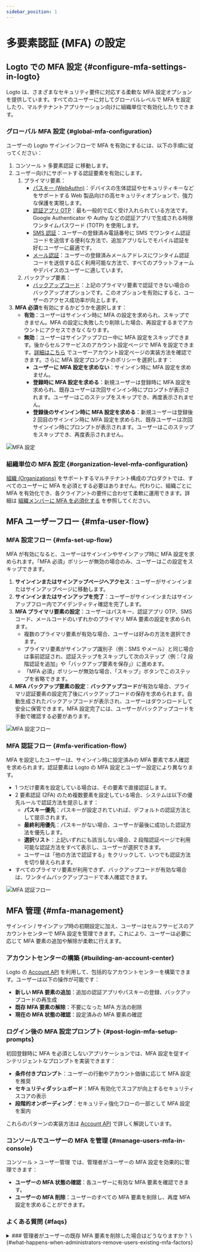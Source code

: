 ```yaml
---
sidebar_position: 1
---
```


# 多要素認証 (MFA) の設定

## Logto での MFA 設定 \{#configure-mfa-settings-in-logto}

Logto は、さまざまなセキュリティ要件に対応する柔軟な MFA 設定オプションを提供しています。すべてのユーザーに対してグローバルレベルで MFA を設定したり、マルチテナントアプリケーション向けに組織単位で有効化したりできます。

### グローバル MFA 設定 \{#global-mfa-configuration}

ユーザーの Logto サインインフローで MFA を有効にするには、以下の手順に従ってください：

1. <CloudLink to="/mfa">コンソール > 多要素認証</CloudLink> に移動します。
2. ユーザー向けにサポートする認証要素を有効にします。
   1. プライマリ要素：
      - [パスキー (WebAuthn)](/end-user-flows/mfa/webauthn)：デバイスの生体認証やセキュリティキーなどをサポートする Web 製品向けの高セキュリティオプションで、強力な保護を実現します。
      - [認証アプリ OTP](/end-user-flows/mfa/authenticator-app-otp)：最も一般的で広く受け入れられている方法です。Google Authenticator や Authy などの認証アプリで生成される時限ワンタイムパスワード (TOTP) を使用します。
      - [SMS 認証](/end-user-flows/mfa/sms-mfa)：ユーザーの登録済み電話番号に SMS でワンタイム認証コードを送信する便利な方法で、追加アプリなしでモバイル認証を好むユーザーに最適です。
      - [メール認証](/end-user-flows/mfa/email-mfa)：ユーザーの登録済みメールアドレスにワンタイム認証コードを送信する広く利用可能な方法で、すべてのプラットフォームやデバイスのユーザーに適しています。
   2. バックアップ要素：
      - [バックアップコード](/end-user-flows/mfa/backup-codes)：上記のプライマリ要素で認証できない場合のバックアップオプションです。このオプションを有効にすると、ユーザーのアクセス成功率が向上します。
3. **MFA 必須**を有効にするかどうかを選択します：
   - **有効**：ユーザーはサインイン時に MFA の設定を求められ、スキップできません。MFA の設定に失敗したり削除した場合、再設定するまでアカウントにアクセスできなくなります。
   - **無効**：ユーザーはサインアップフロー中に MFA 設定をスキップできます。後からセルフサービスのアカウント設定ページで MFA を設定できます。[詳細はこちら](/end-user-flows/account-settings/) でユーザーアカウント設定ページの実装方法を確認できます。さらに MFA 設定プロンプトのポリシーを選択します：
     - **ユーザーに MFA 設定を求めない**：サインイン時に MFA 設定を求めません。
     - **登録時に MFA 設定を求める**：新規ユーザーは登録時に MFA 設定を求められ、既存ユーザーは次回サインイン時にプロンプトが表示されます。ユーザーはこのステップをスキップでき、再度表示されません。
     - **登録後のサインイン時に MFA 設定を求める**：新規ユーザーは登録後 2 回目のサインイン時に MFA 設定を求められ、既存ユーザーは次回サインイン時にプロンプトが表示されます。ユーザーはこのステップをスキップでき、再度表示されません。

<img src="/img/assets/configure-mfa.png" alt="MFA 設定" />

### 組織単位の MFA 設定 \{#organization-level-mfa-configuration}

[組織 (Organizations)](/organizations) をサポートするマルチテナント構成のプロダクトでは、すべてのユーザーに MFA を必須とする必要はありません。代わりに、組織ごとに MFA を有効化でき、各クライアントの要件に合わせて柔軟に運用できます。詳細は [組織メンバーに MFA を必須化する](/organizations/organization-management#require-mfa-for-organization-members) を参照してください。

## MFA ユーザーフロー \{#mfa-user-flow}

### MFA 設定フロー \{#mfa-set-up-flow}

MFA が有効になると、ユーザーはサインインやサインアップ時に MFA 設定を求められます。「MFA 必須」ポリシーが無効の場合のみ、ユーザーはこの設定をスキップできます。

1. **サインインまたはサインアップページへアクセス**：ユーザーがサインインまたはサインアップページに移動します。
2. **サインインまたはサインアップを完了**：ユーザーがサインインまたはサインアップフロー内でアイデンティティ確認を完了します。
3. **MFA プライマリ要素の設定**：ユーザーはパスキー、認証アプリ OTP、SMS コード、メールコードのいずれかのプライマリ MFA 要素の設定を求められます。
   - 複数のプライマリ要素が有効な場合、ユーザーは好みの方法を選択できます。
   - プライマリ要素がサインアップ識別子（例：SMS やメール）と同じ場合は事前認証され、認証ステップをスキップして次のステップ（例：「2 段階認証を追加」や「バックアップ要素を保存」）に進めます。
   - 「MFA 必須」ポリシーが無効な場合、「スキップ」ボタンでこのステップを省略できます。
4. **MFA バックアップ要素の設定**：**バックアップコード**が有効な場合、プライマリ認証要素の設定完了後にバックアップコードの保存を求められます。自動生成されたバックアップコードが表示され、ユーザーはダウンロードして安全に保管できます。MFA 設定完了には、ユーザーがバックアップコードを手動で確認する必要があります。

<img src="/img/assets/link-mfa.png" alt="MFA 設定フロー" />

### MFA 認証フロー \{#mfa-verification-flow}

MFA を設定したユーザーは、サインイン時に設定済みの MFA 要素で本人確認を求められます。認証要素は Logto の MFA 設定とユーザー設定により異なります。

- 1 つだけ要素を設定している場合は、その要素で直接認証します。
- 2 要素認証 (2FA) のため複数要素を設定している場合、システムは以下の優先ルールで認証方法を提示します：
  - **パスキー優先**：パスキーが設定されていれば、デフォルトの認証方法として提示されます。
  - **最終利用優先**：パスキーがない場合、ユーザーが最後に成功した認証方法を優先します。
  - **選択リスト**：上記いずれにも該当しない場合、2 段階認証ページで利用可能な認証方法をすべて表示し、ユーザーが選択できます。
  - ユーザーは「他の方法で認証する」をクリックして、いつでも認証方法を切り替えられます。
- すべてのプライマリ要素が利用できず、バックアップコードが有効な場合は、ワンタイムバックアップコードで本人確認できます。

<img src="/img/assets/verify-mfa.png" alt="MFA 認証フロー" />

## MFA 管理 \{#mfa-management}

サインイン / サインアップ時の初期設定に加え、ユーザーはセルフサービスのアカウントセンターで MFA 設定を管理できます。これにより、ユーザーは必要に応じて MFA 要素の追加や解除が柔軟に行えます。

### アカウントセンターの構築 \{#building-an-account-center}

Logto の [Account API](/end-user-flows/account-settings/by-account-api) を利用して、包括的なアカウントセンターを構築できます。ユーザーは以下の操作が可能です：

- **新しい MFA 要素の追加**：追加の認証アプリやパスキーの登録、バックアップコードの再生成
- **既存 MFA 要素の解除**：不要になった MFA 方法の削除
- **現在の MFA 状態の確認**：設定済みの MFA 要素の確認

### ログイン後の MFA 設定プロンプト \{#post-login-mfa-setup-prompts}

初回登録時に MFA を必須としないアプリケーションでは、MFA 設定を促すインテリジェントなプロンプトを実装できます：

- **条件付きプロンプト**：ユーザーの行動やアカウント価値に応じて MFA 設定を推奨
- **セキュリティダッシュボード**：MFA 有効化でスコアが向上するセキュリティスコアの表示
- **段階的オンボーディング**：セキュリティ強化フローの一部として MFA 設定を案内

これらのパターンの実装方法は [Account API](/end-user-flows/account-settings/by-account-api) で詳しく解説しています。

### コンソールでユーザーの MFA を管理 \{#manage-users-mfa-in-console}

<CloudLink to="/user">コンソール > ユーザー管理</CloudLink> では、管理者がユーザーの MFA
設定を効果的に管理できます：

- **ユーザーの MFA 状態の確認**：各ユーザーに有効な MFA 要素を確認できます。
- **ユーザーの MFA 削除**：ユーザーのすべての MFA 要素を削除し、再度 MFA 設定を求めることができます。

### よくある質問 \{#faqs}

<details>
<summary>
### 管理者がユーザーの既存 MFA 要素を削除した場合はどうなりますか？ \{#what-happens-when-administrators-remove-users-existing-mfa-factors}
</summary>
管理者がユーザーのプライマリ MFA 要素（パスキー、認証アプリ OTP、SMS、メール）をすべて削除した場合、次回サインイン時に以下のシナリオが発生します：

**シナリオ 1：MFA 要素が残っていない場合**

- すべての MFA 要素（バックアップコードも含む）が存在せず、[MFA ポリシー](#global-mfa-configuration) で MFA が必須の場合、ユーザーは MFA 認証なしでサインインでき、直ちに MFA 設定を再度求められます。

**シナリオ 2：バックアップコードが残っている場合**

- バックアップコードが残っている場合、ユーザーはサインイン時にまずバックアップコードで認証する必要があります。
- バックアップコード認証に成功すると、新しいプライマリ MFA 要素の設定を求められます。
- この設定をスキップできるかどうかは、設定した MFA ポリシーによります。
- この方法により、プライマリ要素がない場合でもユーザーがアカウントから締め出されることを防ぎます。

 </details>
